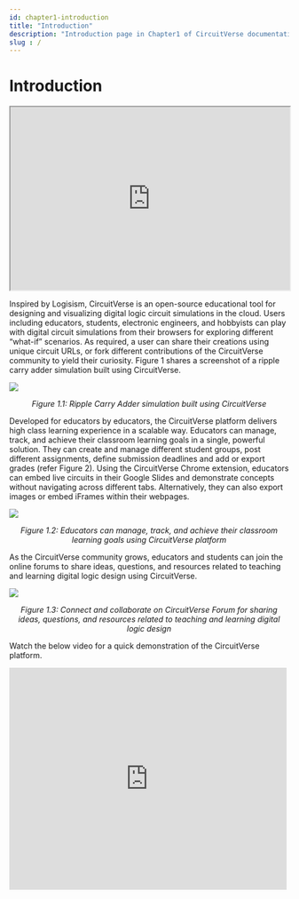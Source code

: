 ```yaml
---
id: chapter1-introduction
title: "Introduction"
description: "Introduction page in Chapter1 of CircuitVerse documentation."
slug : /
---
```


# Introduction

<iframe
  width="100%"
  height="330px"
  src="https://circuitverse.org/simulator/embed/701"
  id="projectPreview"
  scrolling="no"
  webkitAllowFullScreen
  mozAllowFullScreen
  allowFullScreen
>
  {" "}
</iframe>

Inspired by Logisism, CircuitVerse is an open-source educational tool for designing and visualizing digital logic circuit simulations in the cloud. Users including educators, students, electronic engineers, and hobbyists can play with digital circuit simulations from their browsers for exploring different “what-if” scenarios. As required, a user can share their creations using unique circuit URLs, or fork different contributions of the CircuitVerse community to yield their curiosity. Figure 1 shares a screenshot of a ripple carry adder simulation built using CircuitVerse.

![](/img/img_chapter1/1.1.png)

<div align="center">
  <em>Figure 1.1: Ripple Carry Adder simulation built using CircuitVerse</em>
</div>

Developed for educators by educators, the CircuitVerse platform delivers high class learning experience in a scalable way. Educators can manage, track, and achieve their classroom learning goals in a single, powerful solution. They can create and manage different student groups, post different assignments, define submission deadlines and add or export grades (refer Figure 2). Using the CircuitVerse Chrome extension, educators can embed live circuits in their Google Slides and demonstrate concepts without navigating across different tabs. Alternatively, they can also export images or embed iFrames within their webpages.

![](/img/img_chapter1/1.2.png)

<div align="center">
  <em>
    Figure 1.2: Educators can manage, track, and achieve their classroom
    learning goals using CircuitVerse platform
  </em>
</div>

As the CircuitVerse community grows, educators and students can join the online forums to share ideas, questions, and resources related to teaching and learning digital logic design using CircuitVerse.

![](/img/img_chapter1/1.3.png)

<div align="center">
  <em>
    Figure 1.3: Connect and collaborate on CircuitVerse Forum for sharing ideas,
    questions, and resources related to teaching and learning digital logic
    design
  </em>
</div>

Watch the below video for a quick demonstration of the CircuitVerse platform.

<div>
  <iframe
    width="500px"
    height="400px"
    src="https://www.youtube.com/embed/3Df-2Cn_80A"
    frameborder="0"
    scrolling="no"
    webkitAllowFullScreen
    mozAllowFullScreen
    allowFullScreen
  ></iframe>
</div>
